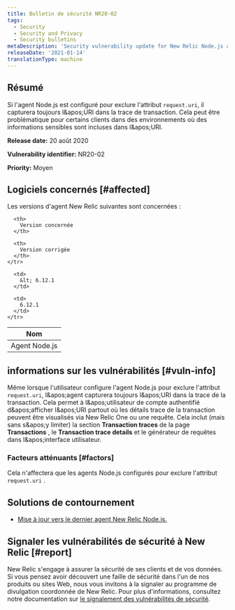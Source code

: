 ```yaml
---
title: Bulletin de sécurité NR20-02
tags:
  - Security
  - Security and Privacy
  - Security bulletins
metaDescription: 'Security vulnerability update for New Relic Node.js agent, August 20, 2020'
releaseDate: '2021-01-14'
translationType: machine
---
```


## Résumé

Si l'agent Node.js est configuré pour exclure l'attribut `request.uri`, il capturera toujours l&amp;apos;URI dans la trace de transaction. Cela peut être problématique pour certains clients dans des environnements où des informations sensibles sont incluses dans l&amp;apos;URI.

<DNT>**Release date:**</DNT> 20 août 2020

<DNT>**Vulnerability identifier:**</DNT> NR20-02

<DNT>**Priority:**</DNT> Moyen

## Logiciels concernés [#affected]

Les versions d'agent New Relic suivantes sont concernées :

<table>
  <thead>
    <tr>
      <th>
        Nom
      </th>

      <th>
        Version concernée
      </th>

      <th>
        Version corrigée
      </th>
    </tr>
  </thead>

  <tbody>
    <tr>
      <td>
        Agent Node.js
      </td>

      <td>
        &lt; 6.12.1
      </td>

      <td>
        6.12.1
      </td>
    </tr>
  </tbody>
</table>

## informations sur les vulnérabilités [#vuln-info]

Même lorsque l'utilisateur configure l'agent Node.js pour exclure l'attribut `request.uri`, l&amp;apos;agent capturera toujours l&amp;apos;URI dans la trace de la transaction. Cela permet à l&amp;apos;utilisateur de compte authentifié d&amp;apos;afficher l&amp;apos;URI partout où les détails trace de la transaction peuvent être visualisés via New Relic One ou une requête. Cela inclut (mais sans s&amp;apos;y limiter) la section <DNT>**Transaction traces**</DNT> de la page <DNT>**Transactions**</DNT> , le <DNT>**Transaction trace details**</DNT> et le générateur de requêtes dans l&amp;apos;interface utilisateur.

### Facteurs atténuants [#factors]

Cela n'affectera que les agents Node.js configurés pour exclure l'attribut `request.uri` .

## Solutions de contournement

* [Mise à jour vers le dernier agent New Relic Node.js.](/docs/agents/nodejs-agent/installation-configuration/update-nodejs-agent)

## Signaler les vulnérabilités de sécurité à New Relic [#report]

New Relic s'engage à assurer la sécurité de ses clients et de vos données. Si vous pensez avoir découvert une faille de sécurité dans l'un de nos produits ou sites Web, nous vous invitons à la signaler au programme de divulgation coordonnée de New Relic. Pour plus d'informations, consultez notre documentation sur [le signalement des vulnérabilités de sécurité](/docs/security/new-relic-security/data-privacy/reporting-security-vulnerabilities).